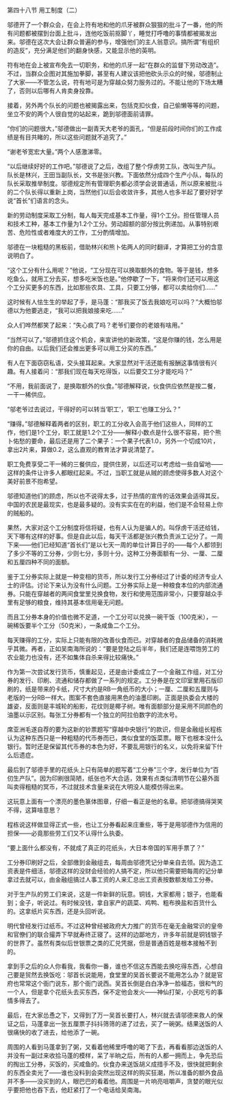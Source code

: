 

第四十八节 用工制度（二）

邬德开了一个群众会，在会上符有地和他的爪牙被群众狠狠的批斗了一番，他的所有问题都被摆到台面上批斗，连他吃饭前抠脚丫，睡觉打呼噜的事情都被揭发出来。邬德在这次大会让群众普遍的参与，增强他们的主人翁意识。搞所谓“有组织的造反”，充分满足他们的翻身快感，又能显示他的英明。

符有地在会上被宣布免去一切职务，和他的爪牙一起“在群众的监督下劳动改造”。不过，当群众企图对其施加拳脚，甚至有人建议该把他砍头示众的时候，邬德制止了大家――不管怎么说，符有地可是为穿越众努力服务过的。不能让他的下场太糟了，否则以后哪有人肯卖身投靠。

接着，另外两个队长的问题也被揭露出来，包括克扣伙食，自己偷懒等等的问题，坐立不安的两个人很自觉的站起来，跪到邬德面前请罪。

“你们的问题很大，”邬德做出一副青天大老爷的面孔，“但是前段时间你们的工作成绩是有目共睹的，所以这些问题就不追究了。”

“谢老爷宽宏大量。”两个人感激涕零。

“以后继续好好的工作吧。”邬德说了之后，改组了整个俘虏劳工队，改叫生产队。队长是林兴，王田当副队长，文书是张兴教。下面依然分成四个生产小队，每队的队长采取推举制度。邬德规定所有管理职务都必须学会说普通话，所以原来被批斗的二个队长得以重新上岗，当然他们以后会收敛许多，其他人也多半起了要好好学说“首长”们语言的念头。

新的劳动制度采取工分制，每人每天完成基本工作量，得1个工分。担任管理人员和技术工种，基本工作量为1.2个工分。劳动超额的部分按比例递加。从事特别艰苦、危险性或者难度大的工作，工分酌情增加。

邬德在一块粗糙的黑板前，借助林兴和熊卜佑两人的同时翻译，才算把工分的含意说明白了。

“这个工分有什么用呢？”他说，“工分现在可以换取额外的食物。等于是钱，想多吃鱼么，就用工分去买，想多吃米饭也是。”他停歇了一下，“将来你们还可以用这个工分买更多的东西，比如那些农具、工具，只要工分够，都可以卖给你们……”

这时候有人怯生生的举起了手，是马蓬：“那我买了饭去我娘吃可以吗？”大概怕邬德以为他要逃走，“我可以把我娘接来吃……”

众人们哗然都笑了起来：“失心疯了吗？老爷们要你的老娘有啥用。”

“当然可以了。”邬德抓住这个机会，来宣讲他的新政策，“这是你赚的钱，怎么用是你的自由。以后我们还会推出更多可以用工分买的东西。”

有人在下面窃窃私语，交头接耳起来。大家显然对干活还能有报酬这事情很有兴趣。有人接着问：“那我们现在每天吃得饭，以后要交工分才能吃吗？”

“不用，我前面说了，是换取额外的伙食。”邬德解释说，伙食供应依然是按二餐，一干一稀供应。

“邬老爷过去说过，干得好的可以转当‘职工’，‘职工’也赚工分么？”

“赚得。”邬德解释着两者的区别，职工的工分收入会高于他们这些人，同样的工作，他们是1个工分，职工就是1.2个工分――解释小数点是什么很不容易，把个熊卜佑愁的要命，最后还是用了二个果子：一个果子代表1.0，另外一个切成10片，拿出2片来，算做0.2，这么直观的教育法才算说清楚了。

职工免费享受二干一稀的三餐供应，提供住房，以后还可以考虑给一些自留地――这样的条件让许多人都眼红起来。不过，当职工就是从贼的顾虑使得多数人对这个美好前景不抱希望。

邬德知道他们的顾虑，所以也不说得太多，过于热情的宣传的话效果会适得其反。中国的农民是最现实，也是最多疑的。没有实实在在的利益，他们是不会轻易上你的贼船的。

果然，大家对这个工分制度将信将疑，也有人认为是骗人的。叫俘虏干活还给钱，天下哪有这样的好事。但是自此以后，每天干活都是张兴教负责派工记分了。一周下来――他们已经知道“首长们”是以七天一周的单位计算日子的――每个人都领到了多少不等的工分券，少则七分，多则十分。这种工分券面额有一分、一厘、二厘和五厘四种不同的面额。

鉴于工分券实际上就是一种变相的货币，所以发行工分券经过了计委的经济专业人士的评估。讨论下来认为没有什么问题。工分券实际上是一种粮食本位的内部流通券。只能在穿越者的两间食堂里兑换食物，发行和使用范围非常小，只要穿越众手里有足够的粮食，维持其基本信用毫无问题。

而且工分券本身的价值也微不足道，一个工分可以兑换一碗干饭（100克米），一碗稀饭要半个工分（50克米），一条咸鱼二个工分。

每天赚得的工分，实际上只能有限的改善伙食而已。对穿越者的食品储备的消耗微乎其微。再者，正如吴南海所说的：“要是登陆之后半年，我们还是连喂饱劳工的农业能力也没有，还不如集体自杀来得比较痛快。”

作为第一次尝试发行货币，慎重起见，还是由计委成立了一个金融工作组，对工分券的发行、印刷、流通和储存都做了一系列的规定。工分券是在文印室里用石版印刷的，纸是带来的卡纸，尺寸大约是RB一角纸币的大小；一厘、二厘和五厘则与老版的一分RB一样大。图案不套色直接用黑色的油墨印刷。正面是执委会大楼的雄姿，反面则是丰城轮的船影，花纹则是椰子树。唯有面额部分是采用不同颜色的油墨以示区别。每张工分券都有一个独立的阿拉伯数字的流水号。

席亚洲毛遂自荐的要为这新的钞票题写“穿越中央银行”的款识，但是金融组长程栋认为这种东西只是一种粗糙的代币券而已，类似食堂的饭菜票。眼下也根本没什么银行。暂时还是保留其代币券的本色为好，不要乱用银行的名义，以免将来留下什么后遗症。

最后到了邬德手里的花纸头上只有简单的题写着“工分券”三个字，发行单位为“百仞生产队”。因为印刷很简陋，纸张也不大合适，效果有点类似清明节在公墓外面叫卖得粗糙的冥币，不过就技术含量来说在大明没人能模仿得出来。

这玩意上面有一个漂亮的墨色篆体图章，仔细一看正是他的名章。把邬德搞得哭笑不得，这算啥意思？

程栋说这样做显得正式一些，也让工分券看起来庄重些，等于是用邬德作为信用的担保――必竟那些劳工们又不认得什么执委。

“要上面什么都没有，不就成了真正的花纸头，大日本帝国的军用手票了？”

工分券印刷好之后，全部缴到金融组去，每周由邬德凭记分单亲自去领。因为造工资表是件细活，邬德这样的没财会经验的人搞不定，所以他只需要把每周的记分单拿过去就可以，由金融组搞过人事工资的人来汇总出工资表按数额发给工分券。

对于生产队的劳工们来说，这是一件新鲜的玩意。铜钱，大家都用；银子，也能看到；金子，听说过。有时候没钱，拿自家产的蔬菜、鸡鸭、粗布换盐和百货什么的。这拿纸片买东西，还是头回听说。

明代曾经发行过纸币。不过这种曾经被政府大力推广的货币在毫无金融常识的皇帝和官僚们的联合撮弄下早就寿终正寝了。这样的边鄙地方，许多年前就是铜钱银子的世界了。虽然有类似后世银票之类的汇兑凭据，但是普通百姓是根本接触不到的。

拿到手之后的众人你看我，我看你一番，谁也不信这东西能去换吃得东西，心想自己要是贸然去换饭吃：邬首长说能用，食堂里的吴首长要说不能用怎么办？就是官府也常常这个衙门说东，那个衙门说西。吴首长倒是白白净净一脸福态，很和气的一个人，但是拿个花纸头去买东西，保不定他会发火――神仙打架，小民吃亏的事情多得去了。

最后，在大家怂恿之下，又得到了万一吴首长要打人，林兴就去请邬德来救人的保证之后，马蓬拿出一张五厘票子抖抖筛筛的递了过去，买了一碗粥。结果送饭的人很痛快的收了进去，给他添了一碗。

周围的人看到马蓬拿到了粥，又看着他稀里呼噜的喝了下去，再看看那边送饭的人并没有一副过来收拾马蓬的模样，呆了半晌之后，所有的人都一拥而上，争先恐后的掏出工分券，买饭的，买咸鱼的。伙食办来送饭胡义成措手不及，很快就把剩余的东西全卖光了――谁也没料到会突然出现这样的购买狂潮，所以准备的额外食品并不多――没买到的人，眼巴巴的看着他。周围是一片响亮咀嚼声，贪婪的眼光似乎要把他也吞下去，他赶紧打了一个电话给吴南海。

